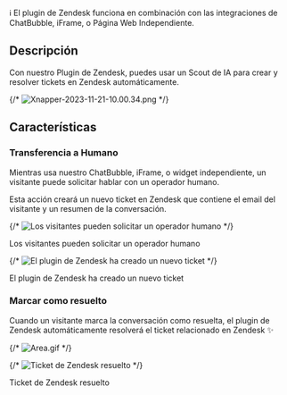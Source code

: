 <Note>
ℹ️ El plugin de Zendesk funciona en combinación con las integraciones de ChatBubble, iFrame, o Página Web Independiente.

</Note>

## Descripción

Con nuestro Plugin de Zendesk, puedes usar un Scout de IA para crear y resolver tickets en Zendesk automáticamente.

{/* ![Xnapper-2023-11-21-10.00.34.png](/images/zendesk/Xnapper-2023-11-21-10.00.34.png) */}

## Características

### Transferencia a Humano

Mientras usa nuestro ChatBubble, iFrame, o widget independiente, un visitante puede solicitar hablar con un operador humano.

Esta acción creará un nuevo ticket en Zendesk que contiene el email del visitante y un resumen de la conversación.

{/* ![Los visitantes pueden solicitar un operador humano](/images/zendesk/Xnapper-2023-11-21-10.24.01.png) */}

Los visitantes pueden solicitar un operador humano

{/* ![El plugin de Zendesk ha creado un nuevo ticket](/images/zendesk/Xnapper-2023-11-21-10.20.53.png) */}

El plugin de Zendesk ha creado un nuevo ticket

### Marcar como resuelto

Cuando un visitante marca la conversación como resuelta, el plugin de Zendesk automáticamente resolverá el ticket relacionado en Zendesk ✨

{/* ![Area.gif](/images/zendesk/Area.gif) */}

{/* ![Ticket de Zendesk resuelto](/images/zendesk/Xnapper-2023-11-21-10.33.25.png) */}

Ticket de Zendesk resuelto
